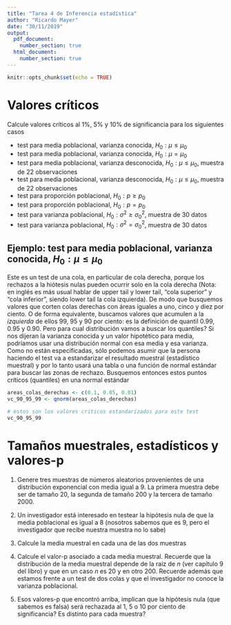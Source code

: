 ```yaml
---
title: "Tarea 4 de Inferencia estadística"
author: "Ricardo Mayer"
date: "30/11/2019"
output:
  pdf_document:
    number_section: true
  html_document:
    number_section: true
---
```


```r
knitr::opts_chunk$set(echo = TRUE)
```

# Valores críticos 

Calcule valores críticos al 1%, 5% y 10% de significancia para los siguientes casos

+  test para media poblacional, varianza conocida, $H_0: \mu \leq \mu_0$
+  test para media poblacional, varianza conocida, $H_0: \mu = \mu_0$
+  test para media poblacional, varianza desconocida, $H_0: \mu \leq \mu_0$, muestra de 22 observaciones
+  test para media poblacional, varianza desconocida, $H_0: \mu \leq \mu_0$, muestra de 22 observaciones
+  test para proporción poblacional,  $H_0: p \geq p_0$
+  test para proporción poblacional,  $H_0: p = p_0$
+  test para varianza poblacional,  $H_0: \sigma^2 \geq \sigma^2_0$, muestra de 30 datos
+  test para varianza poblacional,  $H_0: \sigma^2 = \sigma^2_0$, muestra de 30 datos

## Ejemplo: test para media poblacional, varianza conocida, $H_0: \mu \leq \mu_0$

Este es un test de una cola, en particular de cola derecha, porque los rechazos a la hiótesis nulas pueden ocurrir solo en la cola derecha (Nota: en inglés es más usual hablar de upper tail y lower tail, "cola superior" y "cola inferior", siendo lower tail la cola izquierda). De modo que busquemos valores que corten colas derechas con áreas iguales a uno, cinco y diez por ciento. O de forma equivalente, buscamos valores que acumulen a la *izquierda* de ellos 99, 95 y 90 por ciento: es la definición de quantil 0.99, 0.95 y 0.90. Pero para cual distribución vamos a buscar los quantiles? Si nos dijeran la varianza conocida y un valor hipotético para media, podríamos usar una distribución normal con esa media y esa varianza. Como no están especificadas, sólo podemos asumir que la persona haciendo el test va a estandarizar el resultado muestral (estadístico muestral) y por lo tanto usará una tabla o una función de normal estándar para buscar las zonas de rechazo. Busquemos entonces estos puntos críticos (quantiles) en una normal estándar

```r
areas_colas_derechas <- c(0.1, 0.05, 0.01)
vc_90_95_99 <- qnorm(areas_colas_derechas)

# estos son los valores criticos estandarizados para este test
vc_90_95_99
```



# Tamaños muestrales, estadísticos y valores-p

1. Genere tres muestras de números aleatorios provenientes de una distribución exponencial con media igual a 9. La primera muestra debe ser de tamaño 20, la segunda de tamaño 200 y la tercera de tamaño 2000.

2. Un investigador está interesado en testear la hipótesis nula de que la media poblacional es igual a 8 (nosotros sabemos que es 9, pero el investigador que recibe nuestra muestra no lo sabe)

3. Calcule la media muestral en cada una de las dos muestras

4. Calcule el valor-p asociado a cada media muestral. Recuerde que la distribución de la media muestral depende de la raíz de $n$ (ver capítulo 9 del libro) y que en un caso $n$ es 20 y en otro 200. Recuerde además que estamos frente a un test de dos colas y que el investigador no conoce la varianza poblacional.

5. Esos valores-p que encontró arriba, implican que la hipótesis nula (que sabemos es falsa) será rechazada al 1, 5 o 10 por ciento de significancia? Es distinto para cada muestra?



